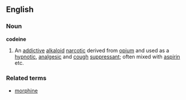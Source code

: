 ==English==
===Noun===
'''codeine'''
{{wikipedia}}
#An [[addictive]] [[alkaloid]] [[narcotic]] derived from [[opium]] and used as a [[hypnotic]], [[analgesic]] and [[cough]] [[suppressant]]; often mixed with [[aspirin]] etc.
===Related terms===
*[[morphine]]